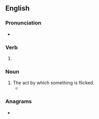 ==English==

===Pronunciation===
* {{IPA|en|/ˈflɪkɪŋ/}}

===Verb===
{{head|en|verb form}}

# {{present participle of|en|flick|nocat=1}}

===Noun===
{{en-noun}}

# The act by which something is flicked.
#* {{quote-text|en|year=2008|author=David Henderson|title= 'Scuse Me While I Kiss the Sky|page=339|passage=Then he walks out and plays a fifteen-minute encore doing nothing but bumps and grinds and humps and tongue '''flickings'''.}}

===Anagrams===
* {{anagrams|en|a=cfgiikln|Fickling|fickling}}
